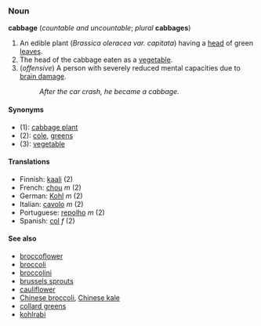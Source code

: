===Noun===
'''cabbage''' (''countable and uncountable''; ''plural'' '''cabbages''')

# An edible plant (''Brassica oleracea var. capitata'') having a [[head]] of green [[leaf|leaves]].
# The head of the cabbage eaten as a [[vegetable]].
# (''offensive'') A person with severely reduced mental capacities due to [[brain damage]].
#: ''After the car crash, he became a cabbage.''

====Synonyms====
*(1): [[cabbage plant]]
*(2): [[cole]], [[greens]]
*(3): [[vegetable]]

====Translations====
*Finnish: [[kaali]] (2)
*French: [[chou]] ''m'' (2)
*German: [[Kohl]] ''m'' (2)
*Italian: [[cavolo]] ''m'' (2)
*Portuguese: [[repolho]] ''m'' (2)
*Spanish: [[col]] ''f'' (2)

====See also====
*[[broccoflower]]
*[[broccoli]]
*[[broccolini]]
*[[brussels sprouts]]
*[[cauliflower]]
*[[Chinese broccoli]], [[Chinese kale]]
*[[collard greens]]
*[[kohlrabi]]